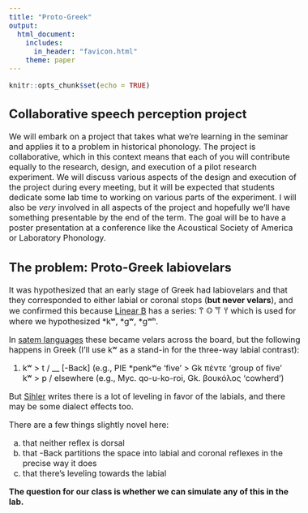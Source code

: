 ```yaml
---
title: "Proto-Greek"
output: 
  html_document:
    includes:
      in_header: "favicon.html"
    theme: paper
---
```


```r
knitr::opts_chunk$set(echo = TRUE)
```

<style type="text/css">
  body{
  font-size: 12pt;
}
</style>

<style type="text/css">
.title {
  display: none;
}

#getting-started img {
  margin-right: 10px;
}

</style>
## Collaborative speech perception project

We will embark on a project that takes what we're learning in the seminar and applies it to a problem in historical phonology. The project is collaborative, which in this context means that each of you will contribute equally to the research, design, and execution of a pilot research experiment. We will discuss various aspects of the design and execution of the project during every meeting, but it will be expected that students dedicate some lab time to working on various parts of the experiment. I will also be *very* involved in all aspects of the project and hopefully we'll have something presentable by the end of the term. The goal will be to have a poster presentation at a conference like the Acoustical Society of America or Laboratory Phonology.

## The problem: Proto-Greek labiovelars

It was hypothesized that an early stage of Greek had labiovelars and that they corresponded to either labial or coronal stops (**but never velars**), and we confirmed this because [Linear B](https://en.wikipedia.org/wiki/Linear_B) has a <q_> series: 𐀣 <qa> 𐀤 <qe> 𐀥 <qi> 𐀦 <qo> which is used for where we hypothesized \*kʷ, \*gʷ, \*gʷʰ.

In [satem languages](https://en.wikipedia.org/wiki/Centum_and_satem_languages) these became velars across the board, but the following happens in Greek (I'll use kʷ as a stand-in for the three-way labial contrast): 

(1)   kʷ > t / __ [-Back] (e.g., PIE \*penkʷe  'five' > Gk πέντε 'group of five'<br>       kʷ > p / elsewhere (e.g., Myc. qo-u-ko-roi, Gk. βουκόλος 'cowherd')

But [Sihler](readings/sihler_1995_selection.pdf) writes there is a lot of leveling in favor of the labials, and there may be some dialect effects too. 

There are a few things slightly novel here: 

a. that neither reflex is dorsal
b. that -Back partitions the space into labial and coronal reflexes in the precise way it does
c. that there's leveling towards the labial

**The question for our class is whether we can simulate any of this in the lab.**